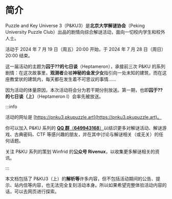 # 简介

Puzzle and Key Universe 3（P&KU3）是**北京大学解谜协会**（Peking University Puzzle Club）出品的剧情向综合解谜活动，面向一切校内学生和校外人士。

活动于 2024 年 7 月 19 日（周五）20:00 开始，于 2024 年 7 月 28 日（周日）20:00 结束。

这一届活动的主题为**囚于??的七日谈**（Heptameron），承接前三次 P&KU 的系列剧情：在这次故事里，**观测者**会被**神秘的金发少女**指引向一处未知的建筑，而在这座教堂状的建筑内，每天都在发生着不可思议的事情……

因为活动的体量原因，本次活动将会分为若干期分别放送。第一期，也即**囚于??的七日谈（上）**（Heptameron I）会率先被放送。

:::info

活动的网址是 [https://pnku3.pkupuzzle.art](https://pnku3.pkupuzzle.art)。

你可以加入 P&KU 系列的 [**QQ 群**（**649943168**）](https://qm.qq.com/q/8k4gRf0aB2)以结识更多对解谜活动、解谜游戏、古典密码、CTF 等感兴趣的朋友，并在其中讨论与解谜相关（或无关）的任何话题。

关注 P&KU 系列的策划 Winfrid 的**公众号 Rivenux**，以收集更多解谜相关的资讯。

:::

本文档包括了 P&KU3（上）的**解析等**许多内容，但不包括活动期间的公告、提示、站内信等内容，也无法完全复刻活动本身。所以如果希望完整体验活动内容的话，可以去网页进行探索。
